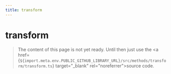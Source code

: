 ```yaml
---
title: transform
---
```


# transform

> The content of this page is not yet ready. Until then just use the <a href={`${import.meta.env.PUBLIC_GITHUB_LIBRARY_URL}/src/methods/transform/transform.ts`} target="\_blank" rel="noreferrer">source code</a>.
